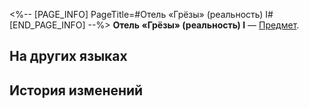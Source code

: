 <%-- [PAGE_INFO]
PageTitle=#Отель «Грёзы» (реальность) I#
[END_PAGE_INFO] --%>
{{Предмет Инфобокс
|id          = 252451
|Изображение = Предмет Отель «Грёзы» (реальность) I.png
|Тип         = 
|Инвентарь   = 
|Редкость    = 5
|Эффект      = 
|Описание    = Соберите набор карточек воспоминаний, чтобы получить усиление.
}}
{{Описание|Ваши воспоминания об Освоении могут стать источником вдохновения для игры.}}
'''Отель «Грёзы» (реальность) I''' — [[Предмет]].

==На других языках==
{{На других языках
|en   = The Reverie (Reality) I
|zhs  = 「白日梦」酒店·现实-Ⅰ
|zht  = 「白日夢」飯店•現實-Ⅰ
|ja   = 「ホテル・レバリー」・現実-I
|ko   = 「레버리」 호텔•현실-Ⅰ
|es   = Hotel Fantasía&nbsp;I
|fr   = Hôtel Rêverie de la réalité (I)
|ru   = Отель «Грёзы» (реальность) I
|th   = โรงแรม "Reverie" - ความจริง I
|vi   = Khách Sạn Mộng Mơ-Hiện Thực-I
|de   = Hotel Reverie (Realität) (I)
|id   = "Reverie" Hotel - Dunia Nyata I
|pt   = O Devaneio (Realidade) I
}}

==История изменений==
{{История изменений|3.5}}